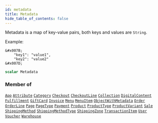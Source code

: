 ```yaml
---
id: metadata
title: Metadata
hide_table_of_contents: false
---
```








Metadata is a map of key-value pairs, both keys and values are `String`.

Example:
```
&#x007B;
    "key1": "value1",
    "key2": "value2"
&#x007D;
```

```graphql
scalar Metadata
```




### Member of

[`App`](../../../developer/api-reference/objects/app)  <Badge class="secondary" text="object"/><Bullet />[`Attribute`](../../../developer/api-reference/objects/attribute)  <Badge class="secondary" text="object"/><Bullet />[`Category`](../../../developer/api-reference/objects/category)  <Badge class="secondary" text="object"/><Bullet />[`Checkout`](../../../developer/api-reference/objects/checkout)  <Badge class="secondary" text="object"/><Bullet />[`CheckoutLine`](../../../developer/api-reference/objects/checkout-line)  <Badge class="secondary" text="object"/><Bullet />[`Collection`](../../../developer/api-reference/objects/collection)  <Badge class="secondary" text="object"/><Bullet />[`DigitalContent`](../../../developer/api-reference/objects/digital-content)  <Badge class="secondary" text="object"/><Bullet />[`Fulfillment`](../../../developer/api-reference/objects/fulfillment)  <Badge class="secondary" text="object"/><Bullet />[`GiftCard`](../../../developer/api-reference/objects/gift-card)  <Badge class="secondary" text="object"/><Bullet />[`Invoice`](../../../developer/api-reference/objects/invoice)  <Badge class="secondary" text="object"/><Bullet />[`Menu`](../../../developer/api-reference/objects/menu)  <Badge class="secondary" text="object"/><Bullet />[`MenuItem`](../../../developer/api-reference/objects/menu-item)  <Badge class="secondary" text="object"/><Bullet />[`ObjectWithMetadata`](../../../developer/api-reference/interfaces/object-with-metadata)  <Badge class="secondary" text="interface"/><Bullet />[`Order`](../../../developer/api-reference/objects/order)  <Badge class="secondary" text="object"/><Bullet />[`OrderLine`](../../../developer/api-reference/objects/order-line)  <Badge class="secondary" text="object"/><Bullet />[`Page`](../../../developer/api-reference/objects/page)  <Badge class="secondary" text="object"/><Bullet />[`PageType`](../../../developer/api-reference/objects/page-type)  <Badge class="secondary" text="object"/><Bullet />[`Payment`](../../../developer/api-reference/objects/payment)  <Badge class="secondary" text="object"/><Bullet />[`Product`](../../../developer/api-reference/objects/product)  <Badge class="secondary" text="object"/><Bullet />[`ProductType`](../../../developer/api-reference/objects/product-type)  <Badge class="secondary" text="object"/><Bullet />[`ProductVariant`](../../../developer/api-reference/objects/product-variant)  <Badge class="secondary" text="object"/><Bullet />[`Sale`](../../../developer/api-reference/objects/sale)  <Badge class="secondary" text="object"/><Bullet />[`ShippingMethod`](../../../developer/api-reference/objects/shipping-method)  <Badge class="secondary" text="object"/><Bullet />[`ShippingMethodType`](../../../developer/api-reference/objects/shipping-method-type)  <Badge class="secondary" text="object"/><Bullet />[`ShippingZone`](../../../developer/api-reference/objects/shipping-zone)  <Badge class="secondary" text="object"/><Bullet />[`TransactionItem`](../../../developer/api-reference/objects/transaction-item)  <Badge class="secondary" text="object"/><Bullet />[`User`](../../../developer/api-reference/objects/user)  <Badge class="secondary" text="object"/><Bullet />[`Voucher`](../../../developer/api-reference/objects/voucher)  <Badge class="secondary" text="object"/><Bullet />[`Warehouse`](../../../developer/api-reference/objects/warehouse)  <Badge class="secondary" text="object"/>



